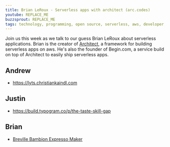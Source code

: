 ```yaml
---
title: Brian LeRoux - Serverless apps with architect (arc.codes)
youtube: REPLACE_ME
buzzsprout: REPLACE_ME
tags: technology, programming, open source, serverless, aws, developer, development, coding, infrastructure
---
```


<!-- TAB: SHOW NOTES -->

Join us this week as we talk to our guess Brian LeRoux about serverless applications. Brian
is the creator of [Architect](https://arc.codes), a framework for building serverless apps on
aws. He's also the founder of Begin.com, a service build on top of Architect to easily ship
serverless apps.

<!-- LINKS -->

## Andrew

- https://lyts.christiankaindl.com

## Justin

- https://build.typogram.co/p/the-taste-skill-gap

## Brian

- [Breville Bambion Expresso Maker](https://www.bedbathandbeyond.com/store/product/breville-bambino-plus-stainless-steel-espresso-maker/5269376?enginename=google&mcid=PS_google_nonbrand_coffeeteamakers_&product_id&adtype&product_channel&adpos&creative=559363045174&device=c&matchtype&network=g&gclsrc=aw.ds&&gclid=Cj0KCQiA9OiPBhCOARIsAI0y71CsAmc_Kfvo0XzBbjF86EjHjbUPouPbdo54yeVHvqyNoC4O8eGgzrYaAm06EALw_wcB)

<!-- Paste show notes -->

<!-- TAB: SECTIONS -->

<!-- Paste sections -->

<!-- TAB: TRANSCRIPT -->

<!-- Paste transcript -->

